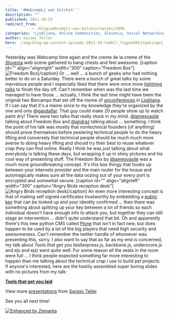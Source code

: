 ```yaml
---
title: '#WebcampLj was bitchin'''
description: ""
published: 2011-10-23
redirect_from: 
            - /blog/webcamplj-was-bitchin/swizec/2696
categories: 'Ljubljana, Online Communities, Slovenia, Social Networking, Twitter, Uncategorized'
author: Swizec Teller
hero: ./img/blog-wp-content-uploads-2011-10-tumblr_ltgywtGhCz1qekjngo1_500.jpg
---
```

Yesterday was Webcamp time again and the creme de la creme of the [Slovenia](<http://maps.google.com/maps?ll=46.05,14.5&spn=10.0,10.0&q=46.05,14.5 (Slovenia)&t=h> "Slovenia") web scene gathered to bang chests and feel awesome. \[caption id="" align="alignright" width="300" caption="Freedom Box"]![](./img/blog-wp-content-uploads-2011-10-tumblr_ltgywtGhCz1qekjngo1_500.jpg "Freedom Box")\[/caption] Or ... well ... a bunch of geeks who had nothing better to do on a Saturday. There were a bunch of great talks by some marvelous people and I especially liked that there were once more [lightning talks](http://en.wikipedia.org/wiki/Lightning_Talk "Lightning Talk") to finish the day off. Can't remember when was the last time we managed to have those ... actually, I think the last time might have been the original two Barcamps that set off the meme of [unconferences](http://en.wikipedia.org/wiki/Unconference "Unconference") in [Ljubljana](<http://maps.google.com/maps?ll=46.0555555556,14.5083333333&spn=0.1,0.1&q=46.0555555556,14.5083333333 (Ljubljana)&t=h> "Ljubljana"). If I can say that it's a meme since to my knowledge they're organized by the one and only [@gandalfar](http://twitter.com/gandalfar). That guy could make 20 people show up to watch paint dry! There were two talks that really stuck in my mind. [@jamesvasile](http://twitter.com/jamesvasile) talking about Freedom Box and [@andraz](http://twitter.com/andraz) talking about ... something. I think the point of his talk was mostly that nontechnical founders \[of anything] should prove themselves before pestering technical people to do the heavy lifting and conversely that technical people should be much much more averse to doing heavy lifting and should try their best to reuse whatever crap they can find online. Really I think he was just talking about what everybody is talking these days, but wrapping it up in shiny pictures and his cool way of presenting stuff. The Freedom Box by [@jamesvasile](http://twitter.com/andraz) was a much more groundbreaking concept. It's this box thingy that hooks up between your internets provider and the main router for the hosue and automagically makes sure all the data oozing out of your every port is encrypted and somewhat secure. \[caption id="" align="alignleft" width="300" caption="Angry Birds reception desk"]![](./img/blog-wp-content-uploads-2011-10-tumblr_ltgwa8Y4Ka1qekjngo1_5001.jpg "Angry Birds reception desk")\[/caption] An even more interesting concept is that of making self signed certificates trustworthy by embedding a [public key](http://en.wikipedia.org/wiki/Public-key_cryptography "Public-key cryptography") that can be looked up and your identity confirmed ... then there was something about splitting up your key between a lot of friends so each individual doesn't have enough info to attack you, but together they can still stage an intervention ... didn't quite understand that bit. Oh and apparently there's this new python CMS called [Plone](http://plone.org/ "Plone (software)") that isn't in fact new, but does happen to be used by a lot of the big players that need high security and awesomeness. Can't remember the twitter handle of whomever was presenting this, sorry. I also want to say that as far as my end is concerned, my talk about _Tools that get you laid_(express.js, backbone.js, underscore.js and ejs and ejs) went quite well. For some reason all the seats in the room were full ... I think people expected something far more interesting to happen than me talking about the technical crap I use to build pet projects. If anyone's interested, here are the hastily assembled super boring slides with no pictures from my talk:

**[Tools that get you laid](http://www.slideshare.net/Swizec/tools-that-get-you-laid "Tools that get you laid")** 

View more [presentations](http://www.slideshare.net/) from [Swizec Teller](http://www.slideshare.net/Swizec)

See you all next time!

[![Enhanced by Zemanta](http://img.zemanta.com/zemified_e.png?x-id=3fe5ffb7-72c0-4b15-bdca-6444671c5283)](http://www.zemanta.com/ "Enhanced by Zemanta")